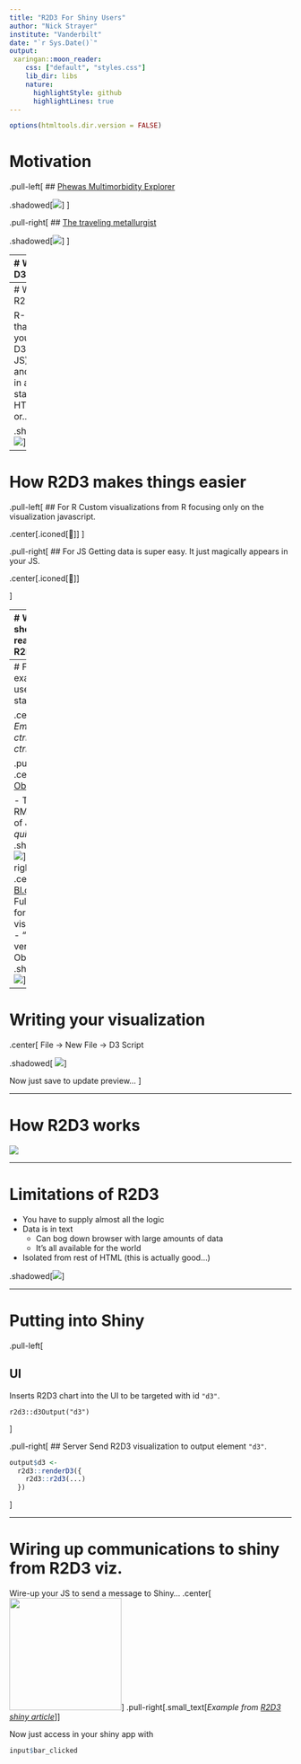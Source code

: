 ```yaml
---
title: "R2D3 For Shiny Users"
author: "Nick Strayer"
institute: "Vanderbilt"
date: "`r Sys.Date()`"
output:
 xaringan::moon_reader:
    css: ["default", "styles.css"]
    lib_dir: libs
    nature:
      highlightStyle: github
      highlightLines: true
---
```



```r
options(htmltools.dir.version = FALSE)
```


<style>
.small_text {
  font-size: 0.95rem;
}
.shadowed {
  box-shadow: 3px 3px 5px grey;
}

.iconed {
  font-size: 7.5rem;
}
</style>



# Motivation


.pull-left[
  ## [Phewas Multimorbidity Explorer](https://prod.tbilab.org/me_w_test_data/)
  
  .shadowed[![](figs/me_screenshot.png)]
]

.pull-right[
  ## [The traveling metallurgist](https://livefreeordichotomize.com/2017/09/25/the-traveling-metallurgist/)
  
  .shadowed[![](figs/mcmc_screenshot.png)]
]


---
# What is D3?

> __D__ata-__D__riven __D__ocuments

> D3.js is a JavaScript library for manipulating documents based on data. D3 helps you bring data to life using HTML, SVG, and CSS. D3’s emphasis on web standards gives you the full capabilities of modern browsers without tying yourself to a proprietary framework, combining powerful visualization components and a data-driven approach to DOM manipulation.

.shadowed[
![](figs/d3_site.png)
]
---
# What is R2D3?

R-Package that lets you write D3 (or any JS) code and display in an Rmd, standalone HTML file, or... __Shiny__.

.shadowed[
![](figs/r2d3_site.png)
]

---
# How R2D3 makes things easier

.pull-left[
## For R 
  Custom visualizations from R focusing only on the visualization javascript.
  
  .center[.iconed[🧐]]
]

.pull-right[
## For JS
  Getting data is super easy. It just magically appears in your JS. 
  
  .center[.iconed[🚚]]
  
]


---
# When should you reach for R2D3?

.pull-left[
- You have decided you _need_ an interactive visualization

- The functionality is not available in more 'features-included' libraries
  - Plotly, VegaWidget,...

- You have the time...
]
.pull-right[
<img src = "https://miro.medium.com/max/2296/1*iPQjn0t4CV2BuNuQvBZ0_Q.png" height = 150>
<img src = "https://plotly-r.com/crc-cover.png" height = 270>
]



---
# Finding examples to use as starting point

.center[
 _Embrace the ctrl-C $\to$ ctrl-V_
]

.pull-left[
.center[
  ## [Observable](https://observablehq.com/)
]

- The RMD/Jupyter of JS
- Not _quite_ real JS
.shadowed[
![](figs/observable_screenshot.png)
]
]
.pull-right[
.center[
  ## [Bl.ocks](https://bl.ocks.org/)
]
- Full scripts for visualizations
- "Old" version of Observable
.shadowed[
![](figs/blocks_screenshot.png)
]
]

---
# Writing your visualization
.center[
File $\to$ New File $\to$ D3 Script

.shadowed[
![](figs/r2d3_editing.png)
]

Now just save to update preview...
]

---

# How R2D3 works

![](figs/how_r2d3_works.png)



---

# Limitations of R2D3

- You have to supply almost all the logic
- Data is in text
  - Can bog down browser with large amounts of data
  - It's all available for the world
- Isolated from rest of HTML (this is actually good...)

.shadowed[![](figs/data_in_html.png)]

---

# Putting into Shiny

.pull-left[

## UI

Inserts R2D3 chart into the UI to be targeted with id `"d3"`.
```eval
r2d3::d3Output("d3")
```
]

.pull-right[
## Server
Send R2D3 visualization to output element `"d3"`.
```r
output$d3 <- 
  r2d3::renderD3({
    r2d3::r2d3(...)
  })
```

]


---
# Wiring up communications to shiny from R2D3 viz.

Wire-up your JS to send a message to Shiny... 
.center[
<img src = "https://rstudio.github.io/r2d3/articles/images/onclick.PNG" height = 200>
]
.pull-right[.small_text[_Example from [R2D3 shiny article](https://rstudio.github.io/r2d3/articles/shiny.html)_]]


Now just access in your shiny app with 

```r
input$bar_clicked
```


